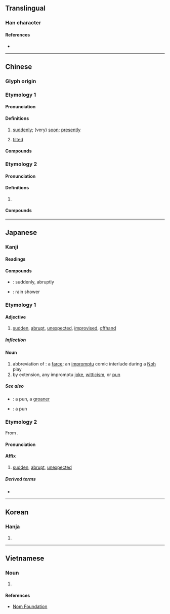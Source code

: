 {{character info/new}}
==Translingual==

===Han character===
{{Han char|rn=9|rad=人|as=07|sn=9|four=23250|canj=OHQI|ids=⿰亻我}}

====References====
* {{Han ref|kx=0104.060|dkj=00665|dj=0220.060|hdz=10162.140|uh=4FC4|ud=20420|bh=AB58|bd=43864}}

----

==Chinese==
{{zh-forms}}

===Glyph origin===
{{Han etym}}
===Etymology 1===
====Pronunciation====
{{zh-pron
|m=é
|ma=y
|c=ngo4
|h=pfs=ngò
|md=ngò̤
|mn=xm,zz,tw:gô/qz:ngô͘
|w=3ngu
|mc=y
|oc=y
|cat=adv,a
}}

====Definitions====
{{zh-hanzi}}

# [[suddenly]]; (very) [[soon]]; [[presently]]
#: {{zh-x|俄而|after a while; presently}}
# [[tilted]]

====Compounds====
{{zh-der|俄里|俄頃|俄延|俄而|慢俄延|俄爾|俄亥俄州|半霎俄延|俄然|懷俄明州}}
===Etymology 2===
====Pronunciation====
{{zh-pron
|m=俄,cap=y,2cap=y
|c=ngo4
|h=pfs=ngò
|md=ngò̤
|mn=xm,zz,tw:gô/qz:ngô͘
|w=3ngu
|cat=pn
}}

====Definitions====
{{zh-hanzi}}

# {{zh-short|俄羅斯|[[Russia]]}}
#: {{zh-x|^俄語|Russian language}}

====Compounds====
{{zh-der|俄國|俄國人|俄羅斯|俄羅斯人|俄羅斯族|俄文|俄語|帝俄|白俄羅斯|沙俄|日俄戰爭|白俄|赤俄|蘇俄}}

----

==Japanese==

===Kanji===
{{ja-kanji|grade=|rs=人07}}

====Readings====
{{ja-readings
|goon=が
|kanon=が
|kun=にわか-<にはか-
}}

====Compounds====
{{der-top|Compounds}}
* {{ja-r|俄然|がぜん}}: suddenly, abruptly
* {{ja-r|俄雨|にわか.あめ}}: rain shower
{{der-bottom}}

===Etymology 1===
{{ja-kanjitab|にわか|yomi=k}}

====Adjective====
{{ja-adj|infl=な|にわか|hhira=にはか}}

# [[sudden]], [[abrupt]], [[unexpected]], [[improvised]], [[offhand]]

=====Inflection=====
{{ja-na|にわか}}

====Noun====
{{ja-noun|にわか|hhira=にはか}}

# abbreviation of {{ja-r|俄狂言|にわか きょうげん}}: a [[farce]]; an [[impromptu]] comic interlude during a [[Noh]] play
# by extension, any impromptu [[joke]], [[witticism]], or [[pun]]

=====See also=====
* {{ja-r|駄洒落|だじゃれ}}: a pun, a [[groaner]]
* {{ja-r|地口|じぐち}}: a pun

===Etymology 2===
{{ja-kanjitab|が|yomi=on}}
From {{der|ja|ltc|sort=か'|-}} {{ltc-l|俄}}.

====Pronunciation====
{{ja-pron|が|y=on}}

====Affix====
{{ja-pos|affix|が}}

# [[sudden]], [[abrupt]], [[unexpected]]

=====Derived terms=====
* {{ja-r|俄然|がぜん}}

----

==Korean==

===Hanja===
{{ko-hanja|hangeul=아|mr=a}}

# {{rfdef|ko|sort=人07}}

----

==Vietnamese==
{{vi-hantutab}}

===Noun===
{{vi-hantu}}

# {{han tu form of|[[Nga]], [[nga]]|[[Russia]], [[Russian]]}}

====References====
* [http://nomfoundation.org/common/nom_details.php?codepoint=4fc4 Nom Foundation]